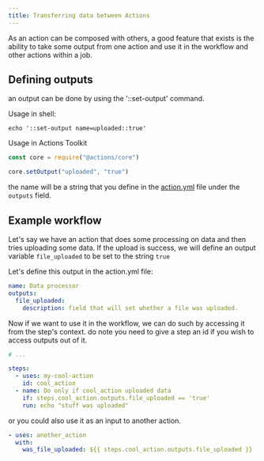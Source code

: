 ```yaml
---
title: Transferring data between Actions
---
```


As an action can be composed with others, a good feature that exists is the ability to take some output from one action and use it in the workflow and other actions within a job.

## Defining outputs

an output can be done by using the '::set-output' command.

Usage in shell:

```shell
echo '::set-output name=uploaded::true'
```

Usage in Actions Toolkit

```js
const core = require("@actions/core")

core.setOutput("uploaded", "true")
```

the name will be a string that you define in the [action.yml](/docs/action-yml) file under the `outputs` field.

## Example workflow

Let's say we have an action that does some processing on data and then tries uploading some data. If the upload is success, we will define an output variable `file_uploaded` to be set to the string `true`

Let's define this output in the action.yml file:

```yml
name: Data processor
outputs:
  file_uploaded:
    description: field that will set whether a file was uploaded.
```

Now if we want to use it in the workflow, we can do such by accessing it from the step's context. do note you need to give a step an id if you wish to access outputs out of it.

```yml
# ...

steps:
  - uses: my-cool-action
    id: cool_action
  - name: Do only if cool_action uploaded data
    if: steps.cool_action.outputs.file_uploaded == 'true'
    run: echo "stuff was uploaded"
```

or you could also use it as an input to another action.

```yml
- uses: another_action
  with:
    was_file_uploaded: ${{ steps.cool_action.outputs.file_uploaded }}
```
